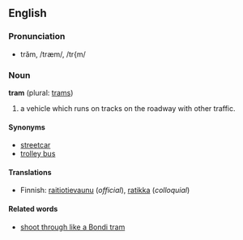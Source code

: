 ==English==

===Pronunciation===
*trăm, /træm/, /tr{m/

===Noun===
'''tram''' (plural: [[trams]])

# a vehicle which runs on tracks on the roadway with other traffic.

====Synonyms====
*[[streetcar]]
*[[trolley bus]]

====Translations====
*Finnish: [[raitiotievaunu]] (''official''), [[ratikka]] (''colloquial'')

====Related words====
*[[shoot through like a Bondi tram]]
